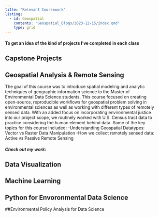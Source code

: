 ```yaml
---
title: "Relevant Coursework"
listing: 
  - id: Geospatial
    contents: "Geospatial_Blogs/2023-12-15/index.qmd"
    type: grid
---
```


#### **To get an idea of the kind of projects I've completed in each class**

## Capstone Projects

## Geospatial Analysis & Remote Sensing
The goal of this course was to introduce spatial modeling and analytic techniques of geographic information science to the Master of Environmental Data Science students. This course focused on creating open-source, reproducible workflows for geospatial problem solving in environmental sciences as well as working with different types of remotely sensed data. With an added focus on incorporating environmental justice into our project scope, we routinely worked with U.S. Census tract data to practice considering the human element behind data. Some of the key topics for this course included:
-Understanding Geospatial Datatypes: Vector vs Raster Data Manipulation
-How we collect remotely sensed data: Active vs Passive Remote Sensing

##### Check out my work:

:::{#Geospatial}
:::

## Data Visualization

## Machine Learning

## Python for Envoronmental Data Science

##Environmental Policy Analysis for Data Science
